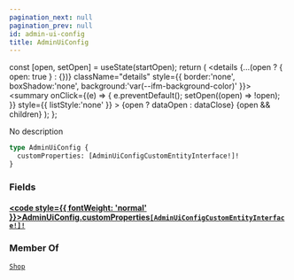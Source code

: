 ```yaml
---
pagination_next: null
pagination_prev: null
id: admin-ui-config
title: AdminUiConfig
---
```









  const [open, setOpen] = useState(startOpen);
  return (
    <details {...(open ? { open: true } : {})} className="details" style={{ border:'none', boxShadow:'none', background:'var(--ifm-background-color)' }}>
      <summary
        onClick={(e) => {
          e.preventDefault();
          setOpen((open) => !open);
        }}
        style={{ listStyle:'none' }}
      >
      {open ? dataOpen : dataClose}
      </summary>
      {open && children}
    </details>
  );
};








No description


```graphql
type AdminUiConfig {
  customProperties: [AdminUiConfigCustomEntityInterface!]!
}
```




### Fields

#### [<code style={{ fontWeight: 'normal' }}>AdminUiConfig.<b>customProperties</b></code>](#)<Bullet />[`[AdminUiConfigCustomEntityInterface!]!`](/types/objects/admin-ui-config-custom-entity-interface.mdx) <Badge class="badge badge--secondary" text="non-null"/> <Badge class="badge badge--secondary" text="object"/> 







### Member Of

[`Shop`](/types/objects/shop.mdx)  <Badge class="badge badge--secondary" text="object"/>

